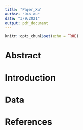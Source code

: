 ```yaml
---
title: "Paper_Xu"
author: "Dan Xu"
date: "3/9/2021"
output: pdf_document
---
```


```r
knitr::opts_chunk$set(echo = TRUE)
```

# Abstract
# Introduction
# Data
# References


